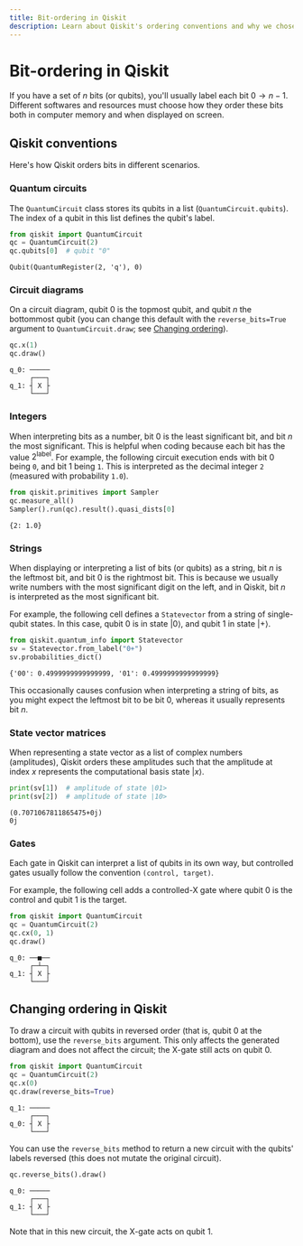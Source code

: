 ```yaml
---
title: Bit-ordering in Qiskit
description: Learn about Qiskit's ordering conventions and why we chose them
---
```


# Bit-ordering in Qiskit

If you have a set of $n$ bits (or qubits), you'll usually label each bit $0
\rightarrow n-1$. Different softwares and resources must choose how they order
these bits both in computer memory and when displayed on screen.

## Qiskit conventions

Here's how Qiskit orders bits in different scenarios.

### Quantum circuits

The `QuantumCircuit` class stores its qubits in a list
(`QuantumCircuit.qubits`). The index of a qubit in this list defines the
qubit's label.

```python
from qiskit import QuantumCircuit
qc = QuantumCircuit(2)
qc.qubits[0]  # qubit "0"
```

```
Qubit(QuantumRegister(2, 'q'), 0)
```

### Circuit diagrams

On a circuit diagram, qubit $0$ is the topmost qubit, and qubit $n$ the
bottommost qubit (you can change this default with the `reverse_bits=True`
argument to `QuantumCircuit.draw`; see [Changing
ordering](#changing-ordering)).

```python
qc.x(1)
qc.draw()
```

```
q_0: ─────
     ┌───┐
q_1: ┤ X ├
     └───┘
```

### Integers

When interpreting bits as a number, bit $0$ is the least significant bit, and
bit $n$ the most significant. This is helpful when coding because each bit
has the value $2^\text{label}$. For example, the following circuit execution
ends with bit $0$ being `0`, and bit $1$ being `1`. This is interpreted as
the decimal integer `2` (measured with probability `1.0`).

```python
from qiskit.primitives import Sampler
qc.measure_all()
Sampler().run(qc).result().quasi_dists[0]
```

```
{2: 1.0}
```

### Strings

When displaying or interpreting a list of bits (or qubits) as a string, bit
$n$ is the leftmost bit, and bit $0$ is the rightmost bit. This is because we
usually write numbers with the most significant digit on the left, and in
Qiskit, bit $n$ is interpreted as the most significant bit.

For example, the following cell defines a `Statevector` from a string of
single-qubit states. In this case, qubit $0$ is in state $|0\rangle$, and
qubit $1$ in state $|{+}\rangle$.

```python
from qiskit.quantum_info import Statevector
sv = Statevector.from_label("0+")
sv.probabilities_dict()
```

```
{'00': 0.4999999999999999, '01': 0.4999999999999999}
```

This occasionally causes confusion when interpreting a string of bits, as you
might expect the leftmost bit to be bit $0$, whereas it usually represents bit
$n$.

### State vector matrices

When representing a state vector as a list of complex numbers (amplitudes),
Qiskit orders these amplitudes such that the amplitude at index $x$ represents
the computational basis state $|x\rangle$.

```python
print(sv[1])  # amplitude of state |01>
print(sv[2])  # amplitude of state |10>
```

```
(0.7071067811865475+0j)
0j
```

### Gates

Each gate in Qiskit can interpret a list of qubits in its own way, but
controlled gates usually follow the convention `(control, target)`.

For example, the following cell adds a controlled-X gate where qubit $0$ is
the control and qubit $1$ is the target.

```python
from qiskit import QuantumCircuit
qc = QuantumCircuit(2)
qc.cx(0, 1)
qc.draw()
```

```
q_0: ──■──
     ┌─┴─┐
q_1: ┤ X ├
     └───┘
```

## Changing ordering in Qiskit

To draw a circuit with qubits in reversed order (that is, qubit $0$ at the
bottom), use the `reverse_bits` argument. This only affects the generated
diagram and does not affect the circuit; the X-gate still acts on qubit $0$.

```python
from qiskit import QuantumCircuit
qc = QuantumCircuit(2)
qc.x(0)
qc.draw(reverse_bits=True)
```

```
q_1: ─────
     ┌───┐
q_0: ┤ X ├
     └───┘
```

You can use the `reverse_bits` method to return a new circuit with the
qubits' labels reversed (this does not mutate the original circuit).

```python
qc.reverse_bits().draw()
```

```
q_0: ─────
     ┌───┐
q_1: ┤ X ├
     └───┘
```

Note that in this new circuit, the X-gate acts on qubit $1$.
